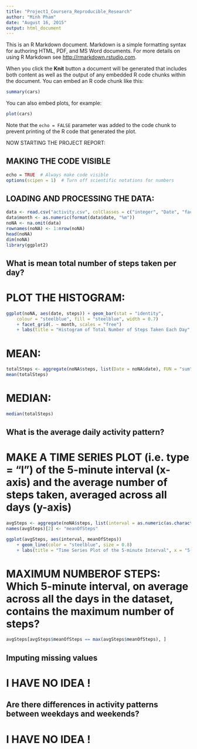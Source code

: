 ```yaml
---
title: "Project1_Coursera_Reproducible_Research"
author: "Minh Pham"
date: "August 16, 2015"
output: html_document
---
```


This is an R Markdown document. Markdown is a simple formatting syntax for authoring HTML, PDF, and MS Word documents. For more details on using R Markdown see <http://rmarkdown.rstudio.com>.

When you click the **Knit** button a document will be generated that includes both content as well as the output of any embedded R code chunks within the document. You can embed an R code chunk like this:

```r
summary(cars)
```

You can also embed plots, for example:

```r
plot(cars)
```

Note that the `echo = FALSE` parameter was added to the code chunk to prevent printing of the R code that generated the plot.

NOW STARTING THE PROJECT REPORT:

## MAKING THE CODE VISIBLE
```r
echo = TRUE  # Always make code visible
options(scipen = 1)  # Turn off scientific notations for numbers
```

## LOADING AND PROCESSING THE DATA:
```r
data <- read.csv("activity.csv", colClasses = c("integer", "Date", "factor"))
data$month <- as.numeric(format(data$date, "%m"))
noNA <- na.omit(data)
rownames(noNA) <- 1:nrow(noNA)
head(noNA)
dim(noNA)
library(ggplot2)
```

## What is mean total number of steps taken per day?
# PLOT THE HISTOGRAM:
```r
ggplot(noNA, aes(date, steps)) + geom_bar(stat = "identity", 
	colour = "steelblue", fill = "steelblue", width = 0.7) 
	+ facet_grid(. ~ month, scales = "free") 
	+ labs(title = "Histogram of Total Number of Steps Taken Each Day", x = "Date", y = "Total number of steps")
```
# MEAN:
```r
totalSteps <- aggregate(noNA$steps, list(Date = noNA$date), FUN = "sum")$x
mean(totalSteps)
```
# MEDIAN:
```r
median(totalSteps)
```

## What is the average daily activity pattern?
# MAKE A TIME SERIES PLOT (i.e. type = "l") of the 5-minute interval (x-axis) and the average number of steps taken, averaged across all days (y-axis)
```R
avgSteps <- aggregate(noNA$steps, list(interval = as.numeric(as.character(noNA$interval))), FUN = "mean")
names(avgSteps)[2] <- "meanOfSteps"

ggplot(avgSteps, aes(interval, meanOfSteps)) 
	+ geom_line(color = "steelblue", size = 0.8) 
	+ labs(title = "Time Series Plot of the 5-minute Interval", x = "5-minute intervals", y = "Average Number of Steps Taken")
```
# MAXIMUM NUMBEROF STEPS: Which 5-minute interval, on average across all the days in the dataset, contains the maximum number of steps?
```R
avgSteps[avgSteps$meanOfSteps == max(avgSteps$meanOfSteps), ]
```

## Imputing missing values
# I HAVE NO IDEA !

## Are there differences in activity patterns between weekdays and weekends?
# I HAVE NO IDEA !





